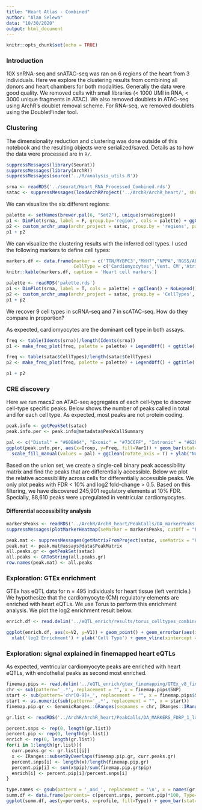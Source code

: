 ```yaml
---
title: "Heart Atlas - Combined"
author: "Alan Selewa"
data: "10/30/2020"
output: html_document
---
```


```r
knitr::opts_chunk$set(echo = TRUE)
```

### Introduction

10X snRNA-seq and snATAC-seq was ran on 6 regions of the heart from 3 individuals. Here we explore the clustering results from combining all donors and heart chambers for both modalities. Generally the data were good quality. We removed cells with small libraries (< 1000 UMI in RNA, < 3000 unique fragments in ATAC). We also removed doublets in ATAC-seq using ArchR's doublet removal scheme. For RNA-seq, we removed doublets using the DoubletFinder tool.

### Clustering

The dimensionality reduction and clustering was done outside of this notebook and the resulting objects were serialized/saved. Details as to how the data were processed are in `R/`.

```r
suppressMessages(library(Seurat))
suppressMessages(library(ArchR))
suppressMessages(source('../R/analysis_utils.R'))

srna <- readRDS('../seurat/Heart_RNA_Processed_Combined.rds')
satac <- suppressMessages(loadArchRProject('../ArchR/ArchR_heart/', showLogo = F))
```

We can visualize the six different regions:

```r
palette <- setNames(brewer.pal(6, "Set2"), unique(srna$region))
p1 <- DimPlot(srna, label = F, group.by='region', cols = palette) + ggClean() + ggtitle('scRNA-seq')
p2 <- custom_archr_umap(archr_project = satac, group.by = 'regions', palette = palette, legend = F, label = F, pt.size = 0.05) + ggtitle('scATAC-seq')
p1 + p2
```


We can visualize the clustering results with the inferred cell types. I used the following markers to define cell types: 

```r
markers.df <- data.frame(marker = c('TTN/MYBPC3',"MYH7","NPPA",'RGS5/ABCC9','MYH11/TAGLN','DCN/PDGFRA','PECAM1/VWF','PLP1','CDA8/LCK','CD14/FOLR2'),
                         CellType = c('Cardiomyocytes','Vent. CM','Atrial CM','Pericyte','Smooth Muscle','Fibroblast','Endothelial','Neuronal','Lymphoid','Myeloid'))
knitr::kable(markers.df, caption = 'Heart cell markers')
```


```r
palette <- readRDS('palette.rds')
p1 <- DimPlot(srna, label = T, cols = palette) + ggClean() + NoLegend() + ggtitle('scRNA-seq')
p2 <- custom_archr_umap(archr_project = satac, group.by = 'CellTypes', palette = palette, legend = F, label = T) + ggtitle('scATAC-seq')
p1 + p2
```


We recover 9 cell types in scRNA-seq and 7 in scATAC-seq. How do they compare in proportion?

As expected, cardiomyocytes are the dominant cell type in both assays.

```r
freq <- table(Idents(srna))/length(Idents(srna))
p1 <- make_freq_plot(freq, palette = palette) + LegendOff() + ggtitle('scRNA-seq')

freq <- table(satac$CellTypes)/length(satac$CellTypes)
p2 <- make_freq_plot(freq, palette = palette) + LegendOff() + ggtitle('scATAC-seq')

p1 + p2
```

### CRE discovery

Here we run macs2 on ATAC-seq aggregates of each cell-type to discover cell-type specific peaks. Below shows the number of peaks called in total and for each cell type. As expected, most peaks are not protein coding.

```r
peak.info <- getPeakSet(satac)
peak.info.per <- peak.info@metadata$PeakCallSummary

pal <- c("Distal" = "#60BA64", "Exonic" = "#73C6FF", "Intronic" = "#620FA3", "Promoter" = "#FFC554")
ggplot(peak.info.per, aes(x=Group, y=Freq, fill=Var1)) + geom_bar(stat='identity') + labs(fill='') +
  scale_fill_manual(values = pal) + ggClean(rotate_axis = T) + ylab("Number of Peaks \n (10^3)")
```

Based on the union set, we create a single-cell binary peak accessibility matrix and find the peaks that are differentially accessible. Below we plot the relative accessiblility across cells for differentially accessible peaks. We only plot peaks with FDR < 10% and log2 fold-change > 0.5. Based on this filtering, we have discovered 245,901 regulatory elements at 10% FDR. Specially, 88,610 peaks were upregulated in ventricular cardiomyocytes. 

#### Differential accessibility analysis

```r
markersPeaks <- readRDS('../ArchR/ArchR_heart/PeakCalls/DA_markerPeaks.rds')
suppressMessages(plotMarkerHeatmap(seMarker = markersPeaks, cutOff = "FDR <= 0.01 & Log2FC >= 1", transpose = TRUE))
```

```r
peak.mat <- suppressMessages(getMatrixFromProject(satac, useMatrix = "PeakMatrix"))
peak.mat <- peak.mat@assays@data$PeakMatrix
all.peaks.gr <- getPeakSet(satac)
all.peaks <- GRToString(all.peaks.gr)
row.names(peak.mat) <- all.peaks
```


### Exploration: GTEx enrichment

GTEx has eQTL data for n = 495 individuals for heart tissue (left ventricle.) We hypothesize that the cardiomyocyte (CM) regulatory elements are enriched with heart eQTLs. We use Torus to perform this enrichment analysis. We plot the log2 enrichment result below. 

```r
enrich.df <- read.delim('../eQTL_enrich/results/torus_celltypes_combined.enrichment', header=F, sep="")

ggplot(enrich.df, aes(x=V2, y=V1)) + geom_point() + geom_errorbar(aes(xmin=V3, xmax=V4), colour="black", width=.1) + ggClean() +
  xlab('log2 Enrichment') + ylab('Cell Type') + geom_vline(xintercept = 0, col='red', linetype = "longdash")
```

### Exploration: signal explained in finemapped heart eQTLs

As expected, ventricular cardiomyocyte peaks are enriched with heart eQTLs, with endothelial peaks as second most enriched. 

```r
finemap.pips <- read.delim('../eQTL_enrich/gtex_finemapping/GTEx_v8_finemapping_DAPG/SNP_PIP_df.txt', sep='\t',header=T)
chr <- sub(pattern='_.*', replacement = "", x = finemap.pips$SNP)
start <- sub(pattern='chr[0-9]+_', replacement = "", x = finemap.pips$SNP)
start <- as.numeric(sub(pattern='_.*', replacement = "", x = start))
finemap.pip.gr <- GenomicRanges::GRanges(seqnames = chr, IRanges::IRanges(start = start, end = start), pip = finemap.pips$PIP)
```

```r
gr.list <- readRDS('../ArchR/ArchR_heart/PeakCalls/DA_MARKERS_FDRP_1_log2FC_1.rds')
```

```r
percent.snps <- rep(0, length(gr.list))
percent.pip <- rep(0, length(gr.list))
enrich <- rep(0, length(gr.list))
for(i in 1:length(gr.list)){
  curr.peaks.gr <- gr.list[[i]]
  x <- IRanges::subsetByOverlaps(finemap.pip.gr, curr.peaks.gr)
  percent.snps[i] <- length(x)/length(finemap.pip.gr)
  percent.pip[i] <- sum(x$pip)/sum(finemap.pip.gr$pip)
  enrich[i] <- percent.pip[i]/percent.snps[i]
}
```

```r
type.names <- gsub(pattern = '_and_', replacement = '\n', x = names(gr.list))
summ.df <- data.frame(percents= c(percent.snps, percent.pip)*100, Type=rep(c('% SNPs','% PIP'), rep(length(type.names), 2)), profile=rep(type.names, 2))
ggplot(summ.df, aes(y=percents, x=profile, fill=Type)) + geom_bar(stat='identity', position='dodge') + ggClean(rotate_axis = F) + ylab('%') + xlab('Peak Cluster') + coord_flip()
```

